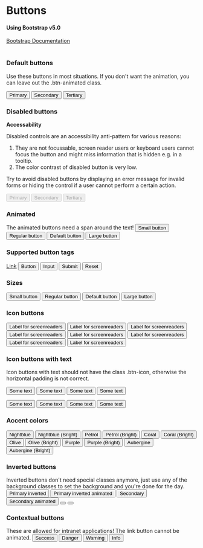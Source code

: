 
<Meta title="Design System/Button" />


# Buttons
#### Using Bootstrap v5.0
[Bootstrap Documentation](https://getbootstrap.com/docs/5.0/components/buttons/)
<br/>
<br/>

### Default buttons

Use these buttons in most situations. If you don't want the animation, you can leave out the .btn-animated class.
<Canvas>
  <div class="p-regular flex-wrap d-flex gap-regular">
    <button class="btn btn-primary btn-animated"><span>Primary</span></button>
    <button class="btn btn-secondary btn-animated"><span>Secondary</span></button>
    <button class="btn btn-link">Tertiary</button>
  </div>
</Canvas>

### Disabled buttons

**Accessability**

Disabled controls are an accessibility anti-pattern for various reasons:

1. They are not focussable, screen reader users or keyboard users cannot focus the button and might miss information that is hidden e.g. in a tooltip.
2. The color contrast of disabled button is very low.

Try to avoid disabled buttons by displaying an error message for invalid forms or hiding the control if a user cannot perform a certain action.

<Canvas>
  <div class="p-regular d-flex flex-wrap gap-regular">
    <button disabled="" class="btn btn-primary btn-animated">
      <span>Primary</span>
    </button>
    <button disabled="" class="btn btn-secondary btn-animated">
      <span>Secondary</span>
    </button>
    <button disabled="" class="btn btn-link">Tertiary</button>
  </div>
</Canvas>


### Animated

The animated buttons need a span around the text!
<Canvas>
  <button type="button" class="btn btn-primary btn-sm btn-animated">
    <span>Small button</span>
  </button>
  <button type="button" class="btn btn-primary btn-rg btn-animated">
    <span>Regular button</span>
  </button>
  <button type="button" class="btn btn-primary btn-md btn-animated">
    <span>Default button</span>
  </button>
  <button type="button" class="btn btn-primary btn-lg btn-animated">
    <span>Large button</span>
  </button>
</Canvas>



### Supported button tags
<Canvas>
<a href="#" role="button" class="btn btn-primary">Link</a>
<button type="submit" class="btn btn-primary">Button</button>
<input type="button" value="Input" class="btn btn-primary" />
<input type="submit" value="Submit" class="btn btn-primary" />
<input type="reset" value="Reset" class="btn btn-primary" />
</Canvas>


### Sizes
<Canvas>
<button type="button" class="btn btn-primary btn-sm">Small button</button>
<button type="button" class="btn btn-primary btn-rg">Regular button</button>
<button type="button" class="btn btn-primary btn-md">Default button</button>
<button type="button" class="btn btn-primary btn-lg">Large button</button>
</Canvas> 


### Icon buttons
<Canvas>
<button type="button" class="btn btn-default btn-icon btn-sm">
<i class="pi pi-3193"></i>
<span class="sr-only">Label for screenreaders</span>
</button>
<button type="button" class="btn btn-default btn-icon btn-rg">
<i class="pi pi-3193"></i>
<span class="sr-only">Label for screenreaders</span>
</button>
<button type="button" class="btn btn-default btn-icon btn-md">
<i class="pi pi-3193"></i>
<span class="sr-only">Label for screenreaders</span>
</button>
<button type="button" class="btn btn-default btn-icon btn-lg">
<i class="pi pi-3193"></i>
<span class="sr-only">Label for screenreaders</span>
</button>
<button type="button" class="btn btn-primary btn-icon btn-sm">
<i class="pi pi-3193"></i>
<span class="sr-only">Label for screenreaders</span>
</button>
<button type="button" class="btn btn-primary btn-icon btn-rg">
<i class="pi pi-3193"></i>
<span class="sr-only">Label for screenreaders</span>
</button>
<button type="button" class="btn btn-primary btn-icon btn-md">
<i class="pi pi-3193"></i>
<span class="sr-only">Label for screenreaders</span>
</button>
<button type="button" class="btn btn-primary btn-icon btn-lg">
<i class="pi pi-3193"></i>
<span class="sr-only">Label for screenreaders</span>
</button>
</Canvas>


### Icon buttons with text

Icon buttons with text should not have the class .btn-icon, otherwise the horizontal padding is not correct.
<Canvas>
<p class="d-flex align-items-center gap-small-r">
<button type="button" class="btn btn-icon btn-default btn-sm">
    <i class="pi pi-3193"></i>
    <span>Some text</span>
</button>
<button type="button" class="btn btn-icon btn-default btn-rg">
    <i class="pi pi-3193"></i>
    <span>Some text</span>
</button>
<button type="button" class="btn btn-icon btn-default btn-md">
    <i class="pi pi-3193"></i>
    <span>Some text</span>
</button>
<button type="button" class="btn btn-icon btn-default btn-lg">
    <i class="pi pi-3193"></i>
    <span>Some text</span>
</button>
</p>
<p class="d-flex align-items-center gap-small-r">
<button type="button" class="btn btn-icon btn-primary btn-sm">
    <span>Some text</span>
    <i class="pi pi-3193"></i>
</button>
<button type="button" class="btn btn-icon btn-primary btn-rg">
    <span>Some text</span>
    <i class="pi pi-3193"></i>
</button>
<button type="button" class="btn btn-icon btn-primary btn-md">
    <span>Some text</span>
    <i class="pi pi-3193"></i>
</button>
<button type="button" class="btn btn-icon btn-primary btn-lg">
    <span>Some text</span>
    <i class="pi pi-3193"></i>
</button>
</p>
</Canvas>


### Accent colors
<Canvas>
<button type="button" class="btn btn-nightblue btn-animated">
<span>Nightblue</span>
</button>
<button type="button" class="btn btn-nightblue-bright btn-animated">
<span>Nightblue (Bright)</span>
</button>
<button type="button" class="btn btn-petrol btn-animated">
<span>Petrol</span>
</button>
<button type="button" class="btn btn-petrol-bright btn-animated">
<span>Petrol (Bright)</span>
</button>
<button type="button" class="btn btn-coral btn-animated">
<span>Coral</span>
</button>
<button type="button" class="btn btn-coral-bright btn-animated">
<span>Coral (Bright)</span>
</button>
<button type="button" class="btn btn-olive btn-animated">
<span>Olive</span>
</button>
<button type="button" class="btn btn-olive-bright btn-animated">
<span>Olive (Bright)</span>
</button>
<button type="button" class="btn btn-purple btn-animated">
<span>Purple</span>
</button>
<button type="button" class="btn btn-purple-bright btn-animated">
<span>Purple (Bright)</span>
</button>
<button type="button" class="btn btn-aubergine btn-animated">
<span>Aubergine</span>
</button>
<button type="button" class="btn btn-aubergine-bright btn-animated">
<span>Aubergine (Bright)</span>
</button>
</Canvas>


### Inverted buttons

Inverted buttons don't need special classes anymore, just use any of the background classes to set the background and you're done for the day.
<Canvas>
<button type="button" class="btn btn-primary btn-inverted">
Primary inverted
</button>
<button type="button" class="btn btn-primary btn-inverted btn-animated">
<span>Primary inverted animated</span>
</button>
<button type="button" class="btn btn-default btn-inverted">Secondary</button>
<button type="button" class="btn btn-default btn-inverted btn-animated">
<span>Secondary animated</span>
</button>
<button type="button" class="btn btn-primary btn-icon btn-inverted">
<i class="pi pi-3193"></i>
</button>
<button type="button" class="btn btn-secondary btn-inverted btn-icon">
<i class="pi pi-3193"></i>
</button>
</Canvas>

### Contextual buttons

These are allowed for intranet applications! The link button cannot be animated.
<Canvas>
<button type="button" class="btn btn-success btn-animated">
<span>Success</span>
</button>
<button type="button" class="btn btn-danger btn-animated">
<span>Danger</span>
</button>
<button type="button" class="btn btn-warning btn-animated">
<span>Warning</span>
</button>
<button type="button" class="btn btn-info btn-animated">
<span>Info</span>
</button>
</Canvas>